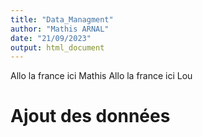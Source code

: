 ```yaml
---
title: "Data_Managment"
author: "Mathis ARNAL"
date: "21/09/2023"
output: html_document
---
```


Allo la france ici Mathis 
Allo la france ici Lou

# Ajout des données 
```r

```

